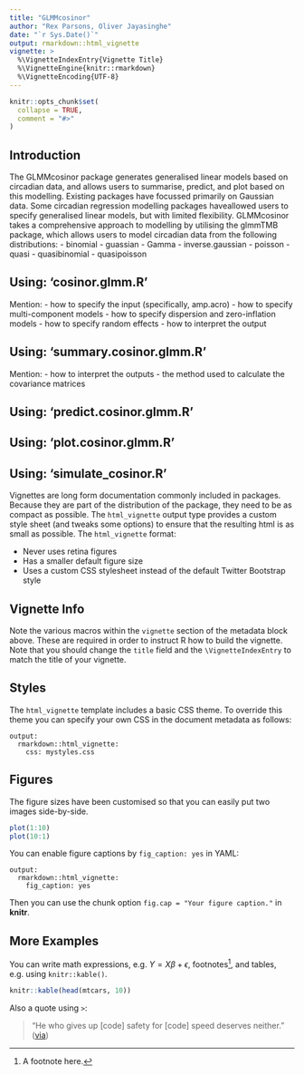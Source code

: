 ```yaml
---
title: "GLMMcosinor"
author: "Rex Parsons, Oliver Jayasinghe"
date: "`r Sys.Date()`"
output: rmarkdown::html_vignette
vignette: >
  %\VignetteIndexEntry{Vignette Title}
  %\VignetteEngine{knitr::rmarkdown}
  %\VignetteEncoding{UTF-8}
---
```


```r
knitr::opts_chunk$set(
  collapse = TRUE,
  comment = "#>"
)
```

##  Introduction 
The GLMMcosinor package generates generalised linear models based on circadian data, and 
allows users to summarise, predict, and plot based on this modelling. Existing packages 
have focussed primarily on Gaussian data. Some circadian regression modelling packages 
haveallowed users to specify generalised linear models, but with limited flexibility. 
GLMMcosinor takes a comprehensive approach to modelling by utilising the glmmTMB package, 
which allows users to model circadian data from the following distributions: 
  - binomial
  - guassian
  - Gamma
  - inverse.gaussian
  - poisson
  - quasi
  - quasibinomial
  - quasipoisson

## Using: 'cosinor.glmm.R'
Mention: 
- how to specify the input (specifically, amp.acro)
- how to specify multi-component models
- how to specify dispersion and zero-inflation models 
- how to specify random effects 
- how to interpret the output 

## Using: 'summary.cosinor.glmm.R'
Mention: 
- how to interpret the outputs
- the method used to calculate the covariance matrices 

## Using: 'predict.cosinor.glmm.R'
## Using: 'plot.cosinor.glmm.R' 
## Using: 'simulate_cosinor.R' 



Vignettes are long form documentation commonly included in packages. Because they are part of the distribution of the package, they need to be as compact as possible. The `html_vignette` output type provides a custom style sheet (and tweaks some options) to ensure that the resulting html is as small as possible. The `html_vignette` format:

- Never uses retina figures
- Has a smaller default figure size
- Uses a custom CSS stylesheet instead of the default Twitter Bootstrap style

## Vignette Info

Note the various macros within the `vignette` section of the metadata block above. These are required in order to instruct R how to build the vignette. Note that you should change the `title` field and the `\VignetteIndexEntry` to match the title of your vignette.

## Styles

The `html_vignette` template includes a basic CSS theme. To override this theme you can specify your own CSS in the document metadata as follows:

    output: 
      rmarkdown::html_vignette:
        css: mystyles.css

## Figures

The figure sizes have been customised so that you can easily put two images side-by-side. 

```r
plot(1:10)
plot(10:1)
```

You can enable figure captions by `fig_caption: yes` in YAML:

    output:
      rmarkdown::html_vignette:
        fig_caption: yes

Then you can use the chunk option `fig.cap = "Your figure caption."` in **knitr**.

## More Examples

You can write math expressions, e.g. $Y = X\beta + \epsilon$, footnotes^[A footnote here.], and tables, e.g. using `knitr::kable()`.

```r
knitr::kable(head(mtcars, 10))
```

Also a quote using `>`:

> "He who gives up [code] safety for [code] speed deserves neither."
([via](https://twitter.com/hadleywickham/status/504368538874703872))
